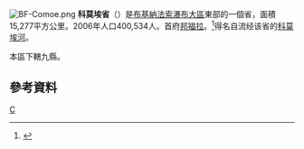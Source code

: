 [[File:BF-Comoe.png|right]]
'''科莫埃省'''（{{lang-fr|Comoé}}）是[[布基納法索|布基納法索]][[瀑布大區_(布基納法索)|瀑布大區]]東部的一個省，面積15,277平方公里。2006年人口400,534人。首府[[邦福拉|邦福拉]]。<ref>{{Cite web |url=http://www.insd.bf/Documents/Publications/INSD/Publications/Resultats_enquetes/Autres%20enq/Rapport_preliminaire_RGPH06.pdf |title=2006年人口普查初步結果 |access-date=2008-09-22 |archive-url=https://web.archive.org/web/20150721185435/http://www.insd.bf/Documents/Publications/INSD/Publications/Resultats_enquetes/Autres%20enq/Rapport_preliminaire_RGPH06.pdf |archive-date=2015-07-21 |dead-url=yes }}</ref>得名自流经该省的[[科莫埃河|科莫埃河]]。

本區下轄九縣。

==參考資料==
{{Reflist}}
{{coord|display=title}}
{{BurkinaFaso-geo-stub}}
{{布吉納法索行政區劃}}

[[Category:布基納法索省份|C]]